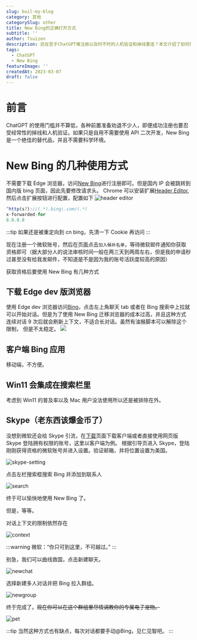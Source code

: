 ```yaml
---
slug: buil-my-blog
category: 其他
categorySlug: other
title: New Bing的正确打开方式
subtitle: ''
author: Tsuizen
description: 还在苦于ChatGPT难注册以及时不时的人机验证和掉线重连？本文介绍了如何使用Skype将New Bing培养成你的专属电子宠物。
tags:
  - ChatGPT
  - New Bing
featureImage: ''
createdAt: 2023-03-07
draft: false
---
```


# 前言

ChatGPT 的使用门槛并不算低，各种前置准备劝退不少人，即便成功注册也要忍受经常性的掉线和人机验证。如果只是自用不需要使用 API 二次开发，New Bing 是一个绝佳的替代品，并且不需要科学环境。

# New Bing 的几种使用方式

不需要下载 Edge 浏览器，访问[New Bing](https://www.bing.com/new)进行注册即可。但是国内 IP 会被跳转到国内版 bing 页面，因此先要修改请求头。
Chrome 可以安装扩展[Header Editor](https://chrome.google.com/webstore/detail/header-editor/eningockdidmgiojffjmkdblpjocbhgh/related?hl=zh-CN),
然后点击扩展按钮进行配置，配置如下
![header editor](/images/posts-images/new-bing/header-editor.png)

```javascript
^http(s?)://(.*).bing\.com/(.*)
x-forwarded-for
8.8.8.8
```

:::tip
如果还是被重定向到 cn bing，先清一下 Cookie 再访问
:::

现在注册一个微软账号，然后在页面点击`加入候补名单`，等待微软邮件通知你获取资格即可（据大部分人的说法审核时间一般在两三天到两周左右，但是我的申请秒过甚至没有给我发邮件，不知道是不是因为我的账号活跃度较高的原因）

获取资格后要使用 New Bing 有几种方式

## 下载 Edge dev 版浏览器

使用 Edge dev 浏览器访问[Bing](https://bing.com)，点击左上角聊天 tab 或者在 Bing 搜索中上拉就可以开始对话。但是为了使用 New Bing 迁移浏览器的成本过高，并且这种方式连续对话 9 次后就会刷新上下文，不适合长对话。虽然有油猴脚本可以解除这个限制，
但是不太稳定。
![](/images/posts-images/new-bing/8times.png)

## 客户端 Bing 应用

移动端，不方便。

## Win11 会集成在搜索栏里

考虑到 Win11 的普及率以及 Mac 用户没法使用所以还是被排除在外。

## Skype（老东西该爆金币了）

没想到微软还会给 Skype 引流，在[下载](https://www.skype.com/zh-Hans/get-skype/)页面下载客户端或者直接使用网页版 Skype 登陆拥有权限的账号，这里以客户端为例。
根据引导页进入 Skype，登陆刚刚获得资格的微软账号并进入设置。验证邮箱，并将位置设置为美国。

![skype-setting](/images/posts-images/new-bing/skype-setting.png)

点击左栏搜索框搜索 Bing 并添加到联系人

![search](/images/posts-images/new-bing/search.png)

终于可以愉快地使用 New Bing 了。

但是，等等。

对话上下文的限制依然存在

![context](/images/posts-images/new-bing/skype8times.png)

:::warning
微软：“你只可到这里，不可越过。”
:::

别急，我们可以曲线救国，点击新建聊天。

![newchat](/images/posts-images/new-bing/newchat.png)

选择新建多人对话并把 Bing 拉入群组。

![newgroup](/images/posts-images/new-bing/newgroup.png)

终于完成了。~~现在你可以在这个群组里尽情调教你的专属电子宠物。~~

![pet](/images/posts-images/new-bing/ele-pet.png)

:::tip
当然这种方式也有缺点，每次对话都要手动@Bing，见仁见智吧。
:::
